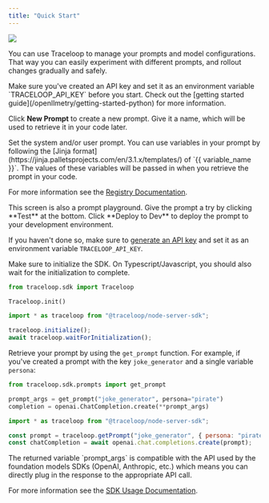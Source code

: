 ```yaml
---
title: "Quick Start"
---
```


<Frame>
  <img src="/img/prompt_configuration.png" />
</Frame>

You can use Traceloop to manage your prompts and model configurations.
That way you can easily experiment with different prompts, and rollout changes gradually and safely.

<Note>
  Make sure you've created an API key and set it as an environment variable
  `TRACELOOP_API_KEY` before you start. Check out the [getting started
  guide](/openllmetry/getting-started-python) for more information.
</Note>

<Steps>
<Step title="Create a new prompt">

Click **New Prompt** to create a new prompt. Give it a name, which will be used to retrieve it in your code later.

</Step>

<Step title="Define it in the Prompt Registry">
Set the system and/or user prompt. You can use variables in your prompt by
following the [Jinja format](https://jinja.palletsprojects.com/en/3.1.x/templates/) of `{{ variable_name }}`. 
The values of these variables will be passed in when you retrieve the prompt in your code.

For more information see the [Registry Documentation](/openllmetry/prompts/registry).

<Tip>
  This screen is also a prompt playground. Give the prompt a try by clicking
  **Test** at the bottom.
</Tip>

</Step>

<Step title="Deploy the prompt to your developement environement">
  Click **Deploy to Dev** to deploy the prompt to your development environment.
</Step>

<Step title="Use the prompt in your code">

If you haven't done so, make sure to [generate an API key](https://app.traceloop.com/settings/api-keys) and
set it as an environment variable `TRACELOOP_API_KEY`.

Make sure to initialize the SDK. On Typescript/Javascript, you should also wait for the initialization to complete.

<CodeGroup>

```python Python
from traceloop.sdk import Traceloop

Traceloop.init()
```

```js Typescript / Javascript
import * as traceloop from "@traceloop/node-server-sdk";

traceloop.initialize();
await traceloop.waitForInitialization();
```

</CodeGroup>

Retrieve your prompt by using the `get_prompt` function.
For example, if you've created a prompt with the key `joke_generator` and a single variable `persona`:

<CodeGroup>

```python Python
from traceloop.sdk.prompts import get_prompt

prompt_args = get_prompt("joke_generator", persona="pirate")
completion = openai.ChatCompletion.create(**prompt_args)
```

```js Typescript / Javascript
import * as traceloop from "@traceloop/node-server-sdk";

const prompt = traceloop.getPrompt("joke_generator", { persona: "pirate" });
const chatCompletion = await openai.chat.completions.create(prompt);
```

</CodeGroup>

<Note>
  The returned variable `prompt_args` is compatible with the API used by the
  foundation models SDKs (OpenAI, Anthropic, etc.) which means you can directly
  plug in the response to the appropriate API call.
</Note>

For more information see the [SDK Usage Documentation](/openllmetry/prompts/sdk-usage).

</Step>
</Steps>
